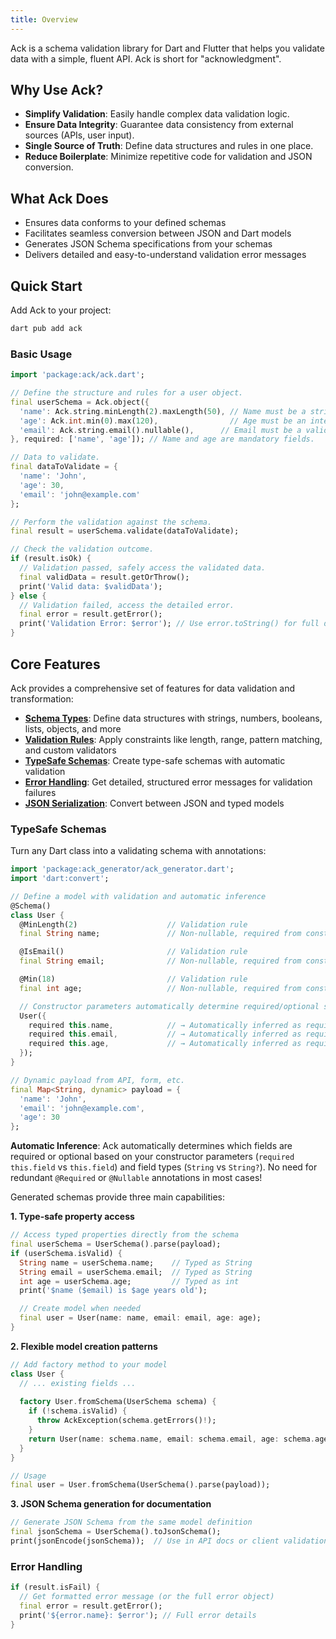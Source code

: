 ```yaml
---
title: Overview
---
```

Ack is a schema validation library for Dart and Flutter that helps you validate data with a simple, fluent API. Ack is short for "acknowledgment".

## Why Use Ack?

- **Simplify Validation**: Easily handle complex data validation logic.
- **Ensure Data Integrity**: Guarantee data consistency from external sources (APIs, user input).
- **Single Source of Truth**: Define data structures and rules in one place.
- **Reduce Boilerplate**: Minimize repetitive code for validation and JSON conversion.

## What Ack Does

- Ensures data conforms to your defined schemas
- Facilitates seamless conversion between JSON and Dart models
- Generates JSON Schema specifications from your schemas
- Delivers detailed and easy-to-understand validation error messages

## Quick Start

Add Ack to your project:

```bash
dart pub add ack
```

### Basic Usage

```dart
import 'package:ack/ack.dart';

// Define the structure and rules for a user object.
final userSchema = Ack.object({
  'name': Ack.string.minLength(2).maxLength(50), // Name must be a string between 2 and 50 chars.
  'age': Ack.int.min(0).max(120),                // Age must be an integer between 0 and 120.
  'email': Ack.string.email().nullable(),      // Email must be a valid format, but can be null.
}, required: ['name', 'age']); // Name and age are mandatory fields.

// Data to validate.
final dataToValidate = {
  'name': 'John',
  'age': 30,
  'email': 'john@example.com'
};

// Perform the validation against the schema.
final result = userSchema.validate(dataToValidate);

// Check the validation outcome.
if (result.isOk) {
  // Validation passed, safely access the validated data.
  final validData = result.getOrThrow();
  print('Valid data: $validData');
} else {
  // Validation failed, access the detailed error.
  final error = result.getError();
  print('Validation Error: $error'); // Use error.toString() for full details.
}
```

## Core Features

Ack provides a comprehensive set of features for data validation and transformation:

- **[Schema Types](/core-concepts/schemas)**: Define data structures with strings, numbers, booleans, lists, objects, and more
- **[Validation Rules](/core-concepts/validation)**: Apply constraints like length, range, pattern matching, and custom validators
- **[TypeSafe Schemas](/core-concepts/typesafe-schemas)**: Create type-safe schemas with automatic validation
- **[Error Handling](/core-concepts/error-handling)**: Get detailed, structured error messages for validation failures
- **[JSON Serialization](/core-concepts/json-serialization)**: Convert between JSON and typed models

### TypeSafe Schemas

Turn any Dart class into a validating schema with annotations:

```dart
import 'package:ack_generator/ack_generator.dart';
import 'dart:convert';

// Define a model with validation and automatic inference
@Schema()
class User {
  @MinLength(2)                    // Validation rule
  final String name;               // Non-nullable, required from constructor

  @IsEmail()                       // Validation rule
  final String email;              // Non-nullable, required from constructor

  @Min(18)                         // Validation rule
  final int age;                   // Non-nullable, required from constructor

  // Constructor parameters automatically determine required/optional status
  User({
    required this.name,            // → Automatically inferred as required
    required this.email,           // → Automatically inferred as required
    required this.age,             // → Automatically inferred as required
  });
}

// Dynamic payload from API, form, etc.
final Map<String, dynamic> payload = {
  'name': 'John',
  'email': 'john@example.com',
  'age': 30
};
```

**Automatic Inference**: Ack automatically determines which fields are required or optional based on your constructor parameters (`required this.field` vs `this.field`) and field types (`String` vs `String?`). No need for redundant `@Required` or `@Nullable` annotations in most cases!

Generated schemas provide three main capabilities:

**1. Type-safe property access**

```dart
// Access typed properties directly from the schema
final userSchema = UserSchema().parse(payload);
if (userSchema.isValid) {
  String name = userSchema.name;    // Typed as String
  String email = userSchema.email;  // Typed as String
  int age = userSchema.age;         // Typed as int
  print('$name ($email) is $age years old');

  // Create model when needed
  final user = User(name: name, email: email, age: age);
}
```

**2. Flexible model creation patterns**

```dart
// Add factory method to your model
class User {
  // ... existing fields ...
  
  factory User.fromSchema(UserSchema schema) {
    if (!schema.isValid) {
      throw AckException(schema.getErrors()!);
    }
    return User(name: schema.name, email: schema.email, age: schema.age);
  }
}

// Usage
final user = User.fromSchema(UserSchema().parse(payload));
```

**3. JSON Schema generation for documentation**

```dart
// Generate JSON Schema from the same model definition
final jsonSchema = UserSchema().toJsonSchema();
print(jsonEncode(jsonSchema));  // Use in API docs or client validation
```

### Error Handling

```dart
if (result.isFail) {
  // Get formatted error message (or the full error object)
  final error = result.getError();
  print('${error.name}: $error'); // Full error details
}
```